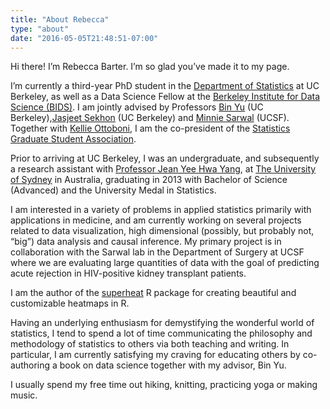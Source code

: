 ```yaml
---
title: "About Rebecca"
type: "about"
date: "2016-05-05T21:48:51-07:00"
---
```


Hi there! I'm Rebecca Barter. I'm so glad you've made it to my page.

I'm currently a third-year PhD student in the [Department of Statistics](http://statistics.berkeley.edu) at UC Berkeley, as well as a Data Science Fellow at the [Berkeley Institute for Data Science (BIDS)](https://bids.berkeley.edu). I am jointly advised by Professors [Bin Yu](https://www.stat.berkeley.edu/~binyu/Site/Welcome.html) (UC Berkeley),[ Jasjeet Sekhon](http://sekhon.berkeley.edu) (UC Berkeley) and [Minnie Sarwal](http://sarwallab.surgery.ucsf.edu) (UCSF). Together with [Kellie Ottoboni](http://www.stat.berkeley.edu/~kellieotto/), I am the co-president of the [Statistics Graduate Student Association](http://sgsa.berkeley.edu).

Prior to arriving at UC Berkeley, I was an undergraduate, and subsequently a research assistant with [Professor Jean Yee Hwa Yang](http://www.maths.usyd.edu.au/u/jeany/), at [The University of Sydney](https://sydney.edu.au/) in Australia, graduating in 2013 with Bachelor of Science (Advanced) and the University Medal in Statistics.

I am interested in a variety of problems in applied statistics primarily with applications in medicine, and am currently working on several projects related to data visualization, high dimensional (possibly, but probably not, "big") data analysis and causal inference. My primary project is in collaboration with the Sarwal lab in the Department of Surgery at UCSF where we are evaluating large quantities of data with the goal of predicting acute rejection in HIV-positive kidney transplant patients.

I am the author of the [superheat](https://github.com/rlbarter/superheat) R package for creating beautiful and customizable heatmaps in R.

Having an underlying enthusiasm for demystifying the wonderful world of statistics, I tend to spend a lot of time communicating the philosophy and methodology of statistics to others via both teaching and writing. In particular, I am currently satisfying my craving for educating others by co-authoring a book on data science together with my advisor, Bin Yu.

I usually spend my free time out hiking, knitting, practicing yoga or making music.
